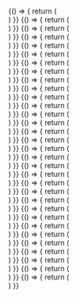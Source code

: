 
<ExampleVrt className="sg-example-spacing-visual">
  {() => {
    return (
      <React.Fragment>
        <Spacing paddingTop={4} paddingRight={4}>
          <div className="sg-example-item" />
        </Spacing>
        <Spacing paddingTop={8} paddingRight={8}>
          <div className="sg-example-item" />
        </Spacing>
        <Spacing paddingTop={16} paddingRight={16}>
          <div className="sg-example-item" />
        </Spacing>
        <Spacing paddingTop={24} paddingRight={24}>
          <div className="sg-example-item" />
        </Spacing>
        <Spacing paddingTop={32} paddingRight={32}>
          <div className="sg-example-item" />
        </Spacing>
        <Spacing paddingTop={40} paddingRight={40}>
          <div className="sg-example-item" />
        </Spacing>
        <Spacing paddingTop={48} paddingRight={48}>
          <div className="sg-example-item" />
        </Spacing>
        <Spacing paddingTop={56} paddingRight={56}>
          <div className="sg-example-item" />
        </Spacing>
        <Spacing paddingTop={64} paddingRight={64}>
          <div className="sg-example-item" />
        </Spacing>
        <Spacing paddingTop={72} paddingRight={72}>
          <div className="sg-example-item" />
        </Spacing>
        <Spacing paddingTop={80} paddingRight={80}>
          <div className="sg-example-item" />
        </Spacing>
      </React.Fragment>
    )
  }}
</ExampleVrt>

<ExampleVrt className="sg-example-spacing">
  {() => {
    return (
      <React.Fragment>
        <div>
          <Spacing margin={40}>
            <div className="sg-example-item" />
          </Spacing>
        </div>
      </React.Fragment>
    )
  }}
</ExampleVrt>

<ExampleVrt className="sg-example-spacing">
  {() => {
    return (
      <React.Fragment>
        <div>
          <Spacing marginTop={40}>
            <div className="sg-example-item" />
          </Spacing>
        </div>
      </React.Fragment>
    )
  }}
</ExampleVrt>

<ExampleVrt className="sg-example-spacing">
  {() => {
    return (
      <React.Fragment>
        <div>
          <Spacing marginRight={40}>
            <div className="sg-example-item" />
          </Spacing>
        </div>
      </React.Fragment>
    )
  }}
</ExampleVrt>

<ExampleVrt className="sg-example-spacing">
  {() => {
    return (
      <React.Fragment>
        <div>
          <Spacing marginBottom={40}>
            <div className="sg-example-item" />
          </Spacing>
        </div>
      </React.Fragment>
    )
  }}
</ExampleVrt>

<ExampleVrt className="sg-example-spacing">
  {() => {
    return (
      <React.Fragment>
        <div>
          <Spacing marginLeft={40}>
            <div className="sg-example-item" />
          </Spacing>
        </div>
      </React.Fragment>
    )
  }}
</ExampleVrt>

<ExampleVrt className="sg-example-spacing sg-example-spacing--negative">
  {() => {
    return (
      <React.Fragment>
        <div>
          <Spacing marginNegative={40}>
            <div className="sg-example-item" />
          </Spacing>
        </div>
      </React.Fragment>
    )
  }}
</ExampleVrt>

<ExampleVrt className="sg-example-spacing sg-example-spacing--negative">
  {() => {
    return (
      <React.Fragment>
        <div>
          <Spacing marginNegativeTop={40}>
            <div className="sg-example-item" />
          </Spacing>
        </div>
      </React.Fragment>
    )
  }}
</ExampleVrt>

<ExampleVrt className="sg-example-spacing sg-example-spacing--negative">
  {() => {
    return (
      <React.Fragment>
        <div>
          <Spacing marginNegativeRight={40}>
            <div className="sg-example-item" />
          </Spacing>
        </div>
      </React.Fragment>
    )
  }}
</ExampleVrt>

<ExampleVrt className="sg-example-spacing sg-example-spacing--negative">
  {() => {
    return (
      <React.Fragment>
        <div>
          <Spacing marginNegativeBottom={40}>
            <div className="sg-example-item" />
          </Spacing>
        </div>
      </React.Fragment>
    )
  }}
</ExampleVrt>

<ExampleVrt className="sg-example-spacing sg-example-spacing--negative">
  {() => {
    return (
      <React.Fragment>
        <div>
          <Spacing marginNegativeLeft={40}>
            <div className="sg-example-item" />
          </Spacing>
        </div>
      </React.Fragment>
    )
  }}
</ExampleVrt>

<ExampleVrt className="sg-example-spacing">
  {() => {
    return (
      <React.Fragment>
        <Spacing padding={40} wrap>
          <div className="sg-example-item" />
        </Spacing>
      </React.Fragment>
    )
  }}
</ExampleVrt>

<ExampleVrt className="sg-example-spacing">
  {() => {
    return (
      <React.Fragment>
        <Spacing paddingTop={40} wrap>
          <div className="sg-example-item" />
        </Spacing>
      </React.Fragment>
    )
  }}
</ExampleVrt>

<ExampleVrt className="sg-example-spacing">
  {() => {
    return (
      <React.Fragment>
        <Spacing paddingRight={40} wrap>
          <div className="sg-example-item" />
        </Spacing>
      </React.Fragment>
    )
  }}
</ExampleVrt>

<ExampleVrt className="sg-example-spacing">
  {() => {
    return (
      <React.Fragment>
        <Spacing paddingBottom={40} wrap>
          <div className="sg-example-item" />
        </Spacing>
      </React.Fragment>
    )
  }}
</ExampleVrt>

<ExampleVrt className="sg-example-spacing">
  {() => {
    return (
      <React.Fragment>
        <Spacing paddingLeft={40} wrap>
          <div className="sg-example-item" />
        </Spacing>
      </React.Fragment>
    )
  }}
</ExampleVrt>

<ExampleVrt className="sg-example-spacing-visual">
  {() => {
    return (
      <React.Fragment>
        <Spacing paddingTop="a" paddingRight="a">
          <div className="sg-example-item" />
        </Spacing>
        <Spacing paddingTop="b" paddingRight="b">
          <div className="sg-example-item" />
        </Spacing>
        <Spacing paddingTop="c" paddingRight="c">
          <div className="sg-example-item" />
        </Spacing>
        <Spacing paddingTop="d" paddingRight="d">
          <div className="sg-example-item" />
        </Spacing>
        <Spacing paddingTop="e" paddingRight="e">
          <div className="sg-example-item" />
        </Spacing>
        <Spacing paddingTop="f" paddingRight="f">
          <div className="sg-example-item" />
        </Spacing>
        <Spacing paddingTop="g" paddingRight="g">
          <div className="sg-example-item" />
        </Spacing>
      </React.Fragment>
    )
  }}
</ExampleVrt>

<ExampleVrt className="sg-example-spacing">
  {() => {
    return (
      <React.Fragment>
        <div>
          <Spacing margin="d">
            <div className="sg-example-item" />
          </Spacing>
        </div>
      </React.Fragment>
    )
  }}
</ExampleVrt>

<ExampleVrt className="sg-example-spacing">
  {() => {
    return (
      <React.Fragment>
        <div>
          <Spacing marginTop="d">
            <div className="sg-example-item" />
          </Spacing>
        </div>
      </React.Fragment>
    )
  }}
</ExampleVrt>

<ExampleVrt className="sg-example-spacing">
  {() => {
    return (
      <React.Fragment>
        <div>
          <Spacing marginRight="d">
            <div className="sg-example-item" />
          </Spacing>
        </div>
      </React.Fragment>
    )
  }}
</ExampleVrt>

<ExampleVrt className="sg-example-spacing">
  {() => {
    return (
      <React.Fragment>
        <div>
          <Spacing marginBottom="d">
            <div className="sg-example-item" />
          </Spacing>
        </div>
      </React.Fragment>
    )
  }}
</ExampleVrt>

<ExampleVrt className="sg-example-spacing">
  {() => {
    return (
      <React.Fragment>
        <div>
          <Spacing marginLeft="d">
            <div className="sg-example-item" />
          </Spacing>
        </div>
      </React.Fragment>
    )
  }}
</ExampleVrt>

<ExampleVrt className="sg-example-spacing sg-example-spacing--negative-responsive">
  {() => {
    return (
      <React.Fragment>
        <div>
          <Spacing marginNegative="d">
            <div className="sg-example-item" />
          </Spacing>
        </div>
      </React.Fragment>
    )
  }}
</ExampleVrt>

<ExampleVrt className="sg-example-spacing sg-example-spacing--negative-responsive">
  {() => {
    return (
      <React.Fragment>
        <div>
          <Spacing marginNegativeTop="d">
            <div className="sg-example-item" />
          </Spacing>
        </div>
      </React.Fragment>
    )
  }}
</ExampleVrt>

<ExampleVrt className="sg-example-spacing sg-example-spacing--negative-responsive">
  {() => {
    return (
      <React.Fragment>
        <div>
          <Spacing marginNegativeRight="d">
            <div className="sg-example-item" />
          </Spacing>
        </div>
      </React.Fragment>
    )
  }}
</ExampleVrt>

<ExampleVrt className="sg-example-spacing sg-example-spacing--negative-responsive">
  {() => {
    return (
      <React.Fragment>
        <div>
          <Spacing marginNegativeBottom="d">
            <div className="sg-example-item" />
          </Spacing>
        </div>
      </React.Fragment>
    )
  }}
</ExampleVrt>

<ExampleVrt className="sg-example-spacing sg-example-spacing--negative-responsive">
  {() => {
    return (
      <React.Fragment>
        <div>
          <Spacing marginNegativeLeft="d">
            <div className="sg-example-item" />
          </Spacing>
        </div>
      </React.Fragment>
    )
  }}
</ExampleVrt>

<ExampleVrt className="sg-example-spacing">
  {() => {
    return (
      <React.Fragment>
        <Spacing padding="d" wrap>
          <div className="sg-example-item" />
        </Spacing>
      </React.Fragment>
    )
  }}
</ExampleVrt>

<ExampleVrt className="sg-example-spacing">
  {() => {
    return (
      <React.Fragment>
        <Spacing paddingTop="d" wrap>
          <div className="sg-example-item" />
        </Spacing>
      </React.Fragment>
    )
  }}
</ExampleVrt>

<ExampleVrt className="sg-example-spacing">
  {() => {
    return (
      <React.Fragment>
        <Spacing paddingRight="d" wrap>
          <div className="sg-example-item" />
        </Spacing>
      </React.Fragment>
    )
  }}
</ExampleVrt>

<ExampleVrt className="sg-example-spacing">
  {() => {
    return (
      <React.Fragment>
        <Spacing paddingBottom="d" wrap>
          <div className="sg-example-item" />
        </Spacing>
      </React.Fragment>
    )
  }}
</ExampleVrt>

<ExampleVrt className="sg-example-spacing">
  {() => {
    return (
      <React.Fragment>
        <Spacing paddingLeft="d" wrap>
          <div className="sg-example-item" />
        </Spacing>
      </React.Fragment>
    )
  }}
</ExampleVrt>


